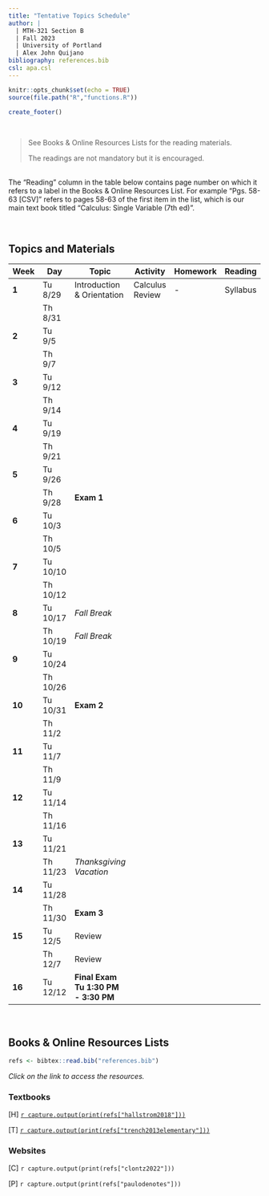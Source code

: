 ---
title: "Tentative Topics Schedule"
author: |
  | MTH-321 Section B
  | Fall 2023
  | University of Portland
  | Alex John Quijano
bibliography: references.bib
csl: apa.csl
---

```{r setup, include=FALSE}
knitr::opts_chunk$set(echo = TRUE)
source(file.path("R","functions.R"))
```

```{r echo=FALSE}
create_footer()
```

<br>

> See Books & Online Resources Lists for the reading materials.
>
> The readings are not mandatory but it is encouraged.

<br>The "Reading" column in the table below contains page number on which it refers to a label in the Books & Online Resources List. For example "Pgs. 58-63 [CSV]" refers to pages 58-63 of the first item in the list, which is our main text book titled "Calculus: Single Variable (7th ed)".

<br>

## **Topics and Materials**

| **Week** | **Day** | **Topic** | **Activity** | **Homework** | **Reading** |
|---|---|---|---|---|---|
| **1** | Tu 8/29 | Introduction & Orientation | Calculus Review | - | Syllabus |
|  | Th 8/31 |  |  |  |  |
| **2** | Tu 9/5 |  |  |  |  |
|  | Th 9/7 |  |  |  |  |
| **3** | Tu 9/12 |  |  |  |  |
|  | Th 9/14 |  |  |  |  |
| **4** | Tu 9/19 |  |  |  |  |
|  | Th 9/21 |  |  |  |  |
| **5** | Tu 9/26 |  |  |  |  |
|  | Th 9/28 | **Exam 1** |  |  |  |
| **6** | Tu 10/3 |  |  |  |  |
|  | Th 10/5 |  |  |  |  |
| **7** | Tu 10/10 |  |  |  |  |
|  | Th 10/12 |  |  |  |  |
| **8** | Tu 10/17 | _Fall Break_ |  |  |  |
|  | Th 10/19 | _Fall Break_ |  |  |  |
| **9** | Tu 10/24 |  |  |  |  |
|  | Th 10/26 |  |  |  |  |
| **10** | Tu 10/31 | **Exam 2** |  |  |  |
|  | Th 11/2 |  |  |  |  |
| **11** | Tu 11/7 |  |  |  |  |
|  | Th 11/9 |  |  |  |  |
| **12** | Tu 11/14 |  |  |  |  |
|  | Th 11/16 |  |  |  |  |
| **13** | Tu 11/21 |  |  |  |  |
|  | Th 11/23 | _Thanksgiving Vacation_ |  |  |  |
| **14** | Tu 11/28 |  |  |  |  |
|  | Th 11/30 | **Exam 3** |  |  |  |
| **15** | Tu 12/5 | Review |  |  |  |
|  | Th 12/7 | Review |  |  |  |
| **16** | Tu 12/12 | **Final Exam<br>Tu 1:30 PM - 3:30 PM** |  |  |  |

<br>

## **Books & Online Resources Lists**

```{r echo=FALSE}
refs <- bibtex::read.bib("references.bib")
```

*Click on the link to access the resources.*

### Textbooks

[H] [`r capture.output(print(refs["hallstrom2018"]))`](https://drive.google.com/file/d/12G9cs0RQPqiXb7vjJXVH58ePJ8DZBgC1/view?usp=sharing){target="_blank"}

[T] [`r capture.output(print(refs["trench2013elementary"]))`](https://digitalcommons.trinity.edu/cgi/viewcontent.cgi?article=1007&context=mono){target="_blank"}

### Websites

[C] `r capture.output(print(refs["clontz2022"]))`

[P] `r capture.output(print(refs["paulodenotes"]))`

<br>
